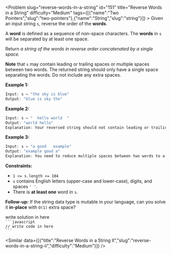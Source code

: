 
<Problem slug="reverse-words-in-a-string" id="151" title="Reverse Words in a String" difficulty="Medium" tags={[{"name":"Two Pointers","slug":"two-pointers"},{"name":"String","slug":"string"}]} >
    Given an input string `s`, reverse the order of the **words**.

A **word** is defined as a sequence of non-space characters. The **words** in `s` will be separated by at least one space.

Return _a string of the words in reverse order concatenated by a single space._

**Note** that `s` may contain leading or trailing spaces or multiple spaces between two words. The returned string should only have a single space separating the words. Do not include any extra spaces.

**Example 1:**

```javascript 
Input: s = "the sky is blue"
Output: "blue is sky the"

```

**Example 2:**

```javascript 
Input: s = "  hello world  "
Output: "world hello"
Explanation: Your reversed string should not contain leading or trailing spaces.

```

**Example 3:**

```javascript 
Input: s = "a good   example"
Output: "example good a"
Explanation: You need to reduce multiple spaces between two words to a single space in the reversed string.

```

**Constraints:**

*   `1 <= s.length <= 104`
*   `s` contains English letters (upper-case and lower-case), digits, and spaces `' '`.
*   There is **at least one** word in `s`.

**Follow-up:** If the string data type is mutable in your language, can you solve it **in-place** with `O(1)` extra space?
</Problem >

<Solution>
write solution in here
</Solution>

<Code>
```javascript
// write code in here
```
</Code>

<Similar data={[{"title":"Reverse Words in a String II","slug":"reverse-words-in-a-string-ii","difficulty":"Medium"}]} />
